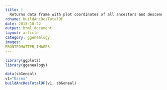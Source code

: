 ```yaml
---
title: |
  Returns data frame with plot coordinates of all ancestors and descendants of a variety.
rdname: buildAncDesTotalDF
date: 2015-10-22
output: html_document
layout: article
category: ggenealogy
images:
FRONTFOMATTER_IMAGES
---
```


```r
library(ggplot2)
library(ggenealogy)
```

```r

data(sbGeneal)
v1="Essex"
buildAncDesTotalDF(v1, sbGeneal)



```